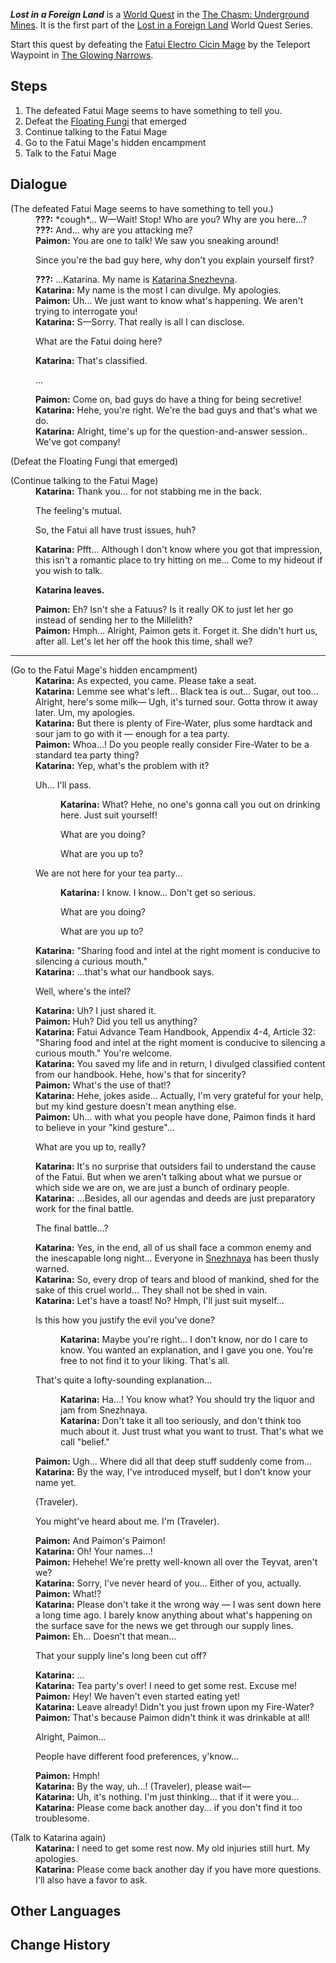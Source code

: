 {{Quest Infobox
|id            = 71058
|image         = World Quest Lost in a Foreign Land.png
|type          = World
|title         = Lost in a Foreign Land
|chapter       = Lost in a Foreign Land
|summary       = 
|requirement   = 
|characters    = Katarina; Traveler; Paimon
|startLocation = [[The Chasm: Underground Mines]]
|region        = Liyue
|area          = The Chasm: Underground Mines
|prev          = 
|next          = Lost in a Foreign Land: Seeking
|exp           = 200
|mora          = 20,000
|primogems     = 30
|other         = {{Card|Hero's Wit|2}}
}}
'''''Lost in a Foreign Land''''' is a [[World Quest]] in the [[The Chasm: Underground Mines]]. It is the first part of the [[Lost in a Foreign Land]] World Quest Series.

Start this quest by defeating the [[Fatui Electro Cicin Mage]] by the Teleport Waypoint in [[The Glowing Narrows]].

==Steps==
# The defeated Fatui Mage seems to have something to tell you.
# Defeat the [[Floating Fungi]] that emerged
# Continue talking to the Fatui Mage
# Go to the Fatui Mage's hidden encampment
# Talk to the Fatui Mage

==Dialogue==
{{Quest Description|You run into a less-hostile Fatui mage in The Chasm. What is she doing here?}}
{{Dialogue start}}
;(The defeated Fatui Mage seems to have something to tell you.)
:'''???:''' *cough*... W&mdash;Wait! Stop! Who are you? Why are you here...?
:'''???:''' And... why are you attacking me?
:'''Paimon:''' You are one to talk! We saw you sneaking around!
:{{DIcon}} Since you're the bad guy here, why don't you explain yourself first?
:'''???:''' ...Katarina. My name is [[Katarina Snezhevna]].
:'''Katarina:''' My name is the most I can divulge. My apologies.
:'''Paimon:''' Uh... We just want to know what's happening. We aren't trying to interrogate you!
:'''Katarina:''' S&mdash;Sorry. That really is all I can disclose.
:{{DIcon}} What are the Fatui doing here?
:'''Katarina:''' That's classified.
:{{DIcon}} ...
:'''Paimon:''' Come on, bad guys do have a thing for being secretive!
:'''Katarina:''' Hehe, you're right. We're the bad guys and that's what we do.
:'''Katarina:''' Alright, time's up for the question-and-answer session.. We've got company!

;(Defeat the Floating Fungi that emerged)

;(Continue talking to the Fatui Mage)
:'''Katarina:''' Thank you... for not stabbing me in the back.
:{{DIcon}} The feeling's mutual.
:{{DIcon}} So, the Fatui all have trust issues, huh?
:'''Katarina:''' Pfft... Although I don't know where you got that impression, this isn't a romantic place to try hitting on me... Come to my hideout if you wish to talk.

:'''Katarina leaves.'''

:'''Paimon:''' Eh? Isn't she a Fatuus? Is it really OK to just let her go instead of sending her to the Millelith?
:'''Paimon:''' Hmph... Alright, Paimon gets it. Forget it. She didn't hurt us, after all. Let's let her off the hook this time, shall we?

----

;(Go to the Fatui Mage's hidden encampment)
:'''Katarina:''' As expected, you came. Please take a seat.
:'''Katarina:''' Lemme see what's left... Black tea is out... Sugar, out too... Alright, here's some milk&mdash; Ugh, it's turned sour. Gotta throw it away later. Um, my apologies.
:'''Katarina:''' But there is plenty of Fire-Water, plus some hardtack and sour jam to go with it &mdash; enough for a tea party.
:'''Paimon:''' Whoa...! Do you people really consider Fire-Water to be a standard tea party thing?
:'''Katarina:''' Yep, what's the problem with it?
:{{DIcon}} Uh... I'll pass.
::'''Katarina:''' What? Hehe, no one's gonna call you out on drinking here. Just suit yourself!
::{{DIcon}} What are you doing?
::{{DIcon}} What are you up to?
:{{DIcon}} We are not here for your tea party...
::'''Katarina:''' I know. I know... Don't get so serious.
::{{DIcon}} What are you doing?
::{{DIcon}} What are you up to?
:'''Katarina:''' "Sharing food and intel at the right moment is conducive to silencing a curious mouth."
:'''Katarina:''' ...that's what our handbook says.
:{{DIcon}} Well, where's the intel?
:'''Katarina:''' Uh? I just shared it.
:'''Paimon:''' Huh? Did you tell us anything?
:'''Katarina:''' Fatui Advance Team Handbook, Appendix 4-4, Article 32: "Sharing food and intel at the right moment is conducive to silencing a curious mouth." You're welcome.
:'''Katarina:''' You saved my life and in return, I divulged classified content from our handbook. Hehe, how's that for sincerity?
:'''Paimon:''' What's the use of that!?
:'''Katarina:''' Hehe, jokes aside... Actually, I'm very grateful for your help, but my kind gesture doesn't mean anything else.
:'''Paimon:''' Uh... with what you people have done, Paimon finds it hard to believe in your "kind gesture"...
:{{DIcon}} What are you up to, really?
:'''Katarina:''' It's no surprise that outsiders fail to understand the cause of the Fatui. But when we aren't talking about what we pursue or which side we are on, we are just a bunch of ordinary people.
:'''Katarina:''' ...Besides, all our agendas and deeds are just preparatory work for the final battle.
:{{DIcon}} The final battle...?
:'''Katarina:''' Yes, in the end, all of us shall face a common enemy and the inescapable long night... Everyone in [[Snezhnaya]] has been thusly warned.
:'''Katarina:''' So, every drop of tears and blood of mankind, shed for the sake of this cruel world... They shall not be shed in vain.
:'''Katarina:''' Let's have a toast! No? Hmph, I'll just suit myself...
:{{DIcon}} Is this how you justify the evil you've done?
::'''Katarina:''' Maybe you're right... I don't know, nor do I care to know. You wanted an explanation, and I gave you one. You're free to not find it to your liking. That's all.
:{{DIcon}} That's quite a lofty-sounding explanation...
::'''Katarina:''' Ha...! You know what? You should try the liquor and jam from Snezhnaya.
::'''Katarina:''' Don't take it all too seriously, and don't think too much about it. Just trust what you want to trust. That's what we call "belief."
:'''Paimon:''' Ugh... Where did all that deep stuff suddenly come from...
:'''Katarina:''' By the way, I've introduced myself, but I don't know your name yet.
:{{DIcon}} (Traveler).
:{{DIcon}} You might've heard about me. I'm (Traveler).
:'''Paimon:''' And Paimon's Paimon!
:'''Katarina:''' Oh! Your names...!
:'''Paimon:''' Hehehe! We're pretty well-known all over the Teyvat, aren't we?
:'''Katarina:''' Sorry, I've never heard of you... Either of you, actually.
:'''Paimon:''' What!?
:'''Katarina:''' Please don't take it the wrong way &mdash; I was sent down here a long time ago. I barely know anything about what's happening on the surface save for the news we get through our supply lines.
:'''Paimon:''' Eh... Doesn't that mean...
:{{DIcon}} That your supply line's long been cut off?
:'''Katarina:''' ...
:'''Katarina:''' Tea party's over! I need to get some rest. Excuse me!
:'''Paimon:''' Hey! We haven't even started eating yet!
:'''Katarina:''' Leave already! Didn't you just frown upon my Fire-Water?
:'''Paimon:''' That's because Paimon didn't think it was drinkable at all!
:{{DIcon}} Alright, Paimon...
:{{DIcon}} People have different food preferences, y'know...
:'''Paimon:''' Hmph!
:'''Katarina:''' By the way, uh...! (Traveler), please wait&mdash;
:'''Katarina:''' Uh, it's nothing. I'm just thinking... that if it were you...
:'''Katarina:''' Please come back another day... if you don't find it too troublesome.

;(Talk to Katarina again)
:'''Katarina:''' I need to get some rest now. My old injuries still hurt. My apologies.
:'''Katarina:''' Please come back another day if you have more questions. I'll also have a favor to ask.
{{Dialogue end}}

==Other Languages==
{{Transclude|Lost in a Foreign Land|Other Languages}}

==Change History==
{{Change History|2.6}}
